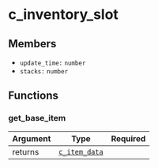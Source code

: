 # c_inventory_slot

## Members

- `update_time:` `number`
- `stacks:` `number`

## Functions

### get_base_item

| Argument |                 Type                  | Required |
| :------- | :-----------------------------------: | -------: |
| returns  | [`c_item_data`](/classes/c_item_data) |          |
